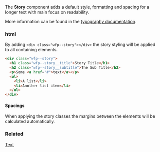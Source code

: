The **Story** component adds a default style, formatting and spacing for a longer text with main focus on readability.

More information can be found in the [typography documentation](?path=/story/documentation-general--typography).

### html

By adding `<div class="wfp--story"></div>` the story styling will be applied to all containing elements.

```html
<div class="wfp--story">
  <h1 class="wfp--story__title">Story Title</h1>
  <h2 class="wfp--story__subtitle">The Sub Title</h2>
  <p>Some <a href="#">text</a></p>
  <ul>
    <li>A list</li>
    <li>Another list item</li>
  </ul>
</div>
```

#### Spacings

When applying the story classes the margins between the elements will be calculated automatically.

### Related

[Text](?path=/docs/components-text--regular)
